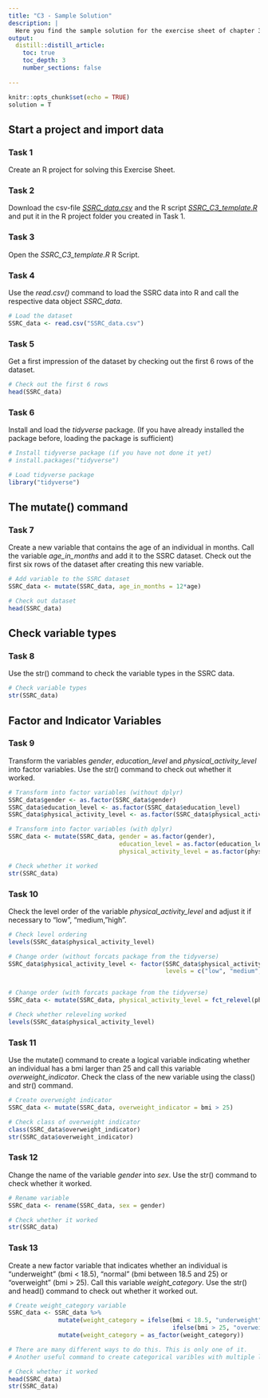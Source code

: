 ```yaml
---
title: "C3 - Sample Solution"
description: |
  Here you find the sample solution for the exercise sheet of chapter 3
output:
  distill::distill_article:
    toc: true
    toc_depth: 3
    number_sections: false
    
---
```


```r
knitr::opts_chunk$set(echo = TRUE)
solution = T
```

## Start a project and import data 
### Task 1
Create an R project for solving this Exercise Sheet. 

### Task 2
Download the csv-file [_SSRC_data.csv_](data/SSRC_data.csv) and the R script [_SSRC_C3_template.R_](templates/SSRC_C3_template.R) and put it in the R project folder you created in Task 1.

### Task 3 
Open the _SSRC_C3_template.R_ R Script.

### Task 4 
Use the _read.csv()_ command to load the SSRC data into R and call the respective data object _SSRC_data_.

```r
# Load the dataset
SSRC_data <- read.csv("SSRC_data.csv")

```

### Task 5
Get a first impression of the dataset by checking out the first 6 rows of the dataset.

```r
# Check out the first 6 rows
head(SSRC_data)

```

### Task 6
Install and load the _tidyverse_ package. 
(If you have already installed the package before, loading the package is sufficient)

```r
# Install tidyverse package (if you have not done it yet)
# install.packages("tidyverse")

# Load tidyverse package
library("tidyverse")

```
## The mutate() command
### Task 7
Create a new variable that contains the age of an individual in months. Call the variable _age_in_months_ and add it to the SSRC dataset. Check out the first six rows of the dataset after creating this new variable. 

```r
# Add variable to the SSRC dataset 
SSRC_data <- mutate(SSRC_data, age_in_months = 12*age)

# Check out dataset
head(SSRC_data)
```
## Check variable types
### Task 8
Use the str() command to check the variable types in the SSRC data. 

```r
# Check variable types
str(SSRC_data)
```
## Factor and Indicator Variables
### Task 9
Transform the variables _gender_, _education_level_ and _physical_activity_level_ into factor variables. Use the str() command to check out whether it worked.

```r
# Transform into factor variables (without dplyr)
SSRC_data$gender <- as.factor(SSRC_data$gender)
SSRC_data$education_level <- as.factor(SSRC_data$education_level)
SSRC_data$physical_activity_level <- as.factor(SSRC_data$physical_activity_level)

# Transform into factor variables (with dplyr)
SSRC_data <- mutate(SSRC_data, gender = as.factor(gender),
                               education_level = as.factor(education_level),
                               physical_activity_level = as.factor(physical_activity_level))

# Check whether it worked 
str(SSRC_data)
```

### Task 10
Check the level order of the variable _physical_activity_level_  and adjust it if necessary to "low", "medium, "high".  

```r
# Check level ordering
levels(SSRC_data$physical_activity_level)

# Change order (without forcats package from the tidyverse) 
SSRC_data$physical_activity_level <- factor(SSRC_data$physical_activity_level, 
                                            levels = c("low", "medium", "high"))


# Change order (with forcats package from the tidyverse) 
SSRC_data <- mutate(SSRC_data, physical_activity_level = fct_relevel(physical_activity_level, c("low", "medium", "high")))

# Check whether releveling worked
levels(SSRC_data$physical_activity_level)

```

### Task 11
Use the mutate() command to create a logical variable indicating whether an individual has a bmi larger than 25 and call this variable _overweight_indicator_. Check the class of the new variable using the class() and str() command.  

```r
# Create overweight indicator
SSRC_data <- mutate(SSRC_data, overweight_indicator = bmi > 25)

# Check class of overweight indicator
class(SSRC_data$overweight_indicator)
str(SSRC_data$overweight_indicator)
```

### Task 12
Change the name of the variable _gender_ into _sex_. Use the str() command to check whether it worked. 

```r
# Rename variable
SSRC_data <- rename(SSRC_data, sex = gender)

# Check whether it worked
str(SSRC_data)
```

### Task 13
Create a new factor variable that indicates whether an individual is "underweight" (bmi < 18.5), "normal" (bmi between 18.5 and 25) or "overweight" (bmi > 25). Call this variable _weight_category_. Use the str() and head() command to check out whether it worked out.

```r
# Create weight_category variable
SSRC_data <- SSRC_data %>% 
              mutate(weight_category = ifelse(bmi < 18.5, "underweight", 
                                              ifelse(bmi > 25, "overweight", "normal"))) %>% 
              mutate(weight_category = as_factor(weight_category))

# There are many different ways to do this. This is only one of it. 
# Another useful command to create categorical varibles with multiple levels from a numerical variable is the cut() command.

# Check whether it worked
head(SSRC_data)
str(SSRC_data)
```



